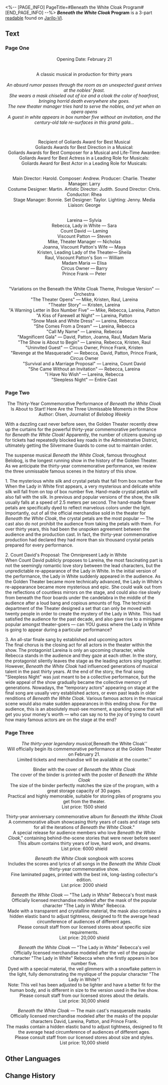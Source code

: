 <%-- [PAGE_INFO]
PageTitle=#Beneath the White Cloak Program#
[END_PAGE_INFO] --%>
{{Readable Infobox
|id           = 111
|partIds      = 190251;190252;190253
|title        = ''Beneath the White Cloak'' Program
|image        = Item Jarilo-VI Readable 2.png
|world        = Jarilo-VI
|parts        = 3
|author       = <!--to be added-->
|description  = A program booklet from the musical ''Beneath the White Cloak''. Free of charge upon purchasing a ticket.
|part1        = Page One
|source1      = {{cx|Source missing}}
|part2        = Page Two
|source2      = {{cx|Source missing}}
|part3        = Page Three
|source3      = {{cx|Source missing}}
|characters   = 
|factions     = 
}}
'''''Beneath the White Cloak'' Program''' is a 3-part [[readable]] found on [[Jarilo-VI]].
<!--
==Location==
{{Map Embed|<map name>|<marker id>}}
-->
==Text==
===Page One===
<div align="center">Opening Date: February 21<br />
{{Size|36|The Golden Theater}}<br />
''{{Size|18|22 West, Alisa Avenue, Administrative District}}''

A classic musical in production for thirty years<br />
{{Size|50|Beneath the White Cloak}}<br />
''An absurd rumor passes through the room as an unexpected guest arrives at the nobles' feast.''<br />
''She wears a mask chiseled out of ice and a cloak the color of hoarfrost, bringing horrid death everywhere she goes.''<br />
''The new theater manager tries hard to serve the nobles, and yet when an opera opens''<br />
''A guest in white appears in box number five without an invitation, and the century-old tale re-surfaces in this grand gala...''

{{Size|24|The longest running show in the history of the Golden Theater}}<br />
{{Size|24|A special thirty-year commemorative performance, with a brilliant never-before-seen cast.}}

Recipient of {{Size|32|37}} Goliards Award for Best Musical<br />
Goliards Awards for Best Direction in a Musical: {{Size|32|Harold}}<br />
Goliards Awards for Best Composer for a Musical and Life-Time Awardee: {{Size|32|Andrew}}<br />
Goliards Award for Best Actress in a Leading Role for Musicals: {{Size|32|Sylvia, Sara}}<br />
Goliards Award for Best Actor in a Leading Role for Musicals: {{Size|32|Laming, Steven}}<br />
{{Size|32|And more mysterious guest performances.}}<br />
{{Size|32|Presented by the Golden Theater Musical Department!}}

Main Director: Harold. Composer: Andrew. Producer: Charlie. Theater Manager: Larry<br />
Costume Designer: Martin. Artistic Director: Judith. Sound Director: Chris. Conductor: Rhea<br />
Stage Manager: Bonnie. Set Designer: Taylor. Lighting: Jenny. Media Liaison: George

{{Size|32|Cast}}<br />
Lareina &mdash; Sylvia<br />
Rebecca, Lady in White &mdash; Sara<br />
Count David &mdash; Laming<br />
Viscount Patton &mdash; Steven<br />
Mike, Theater Manager &mdash; Nicholas<br />
Joanna, Viscount Patton's Wife &mdash; Maya<br />
Kristen, Leading Lady of the Theater&mdash; Sheila<br />
Raul, Viscount Patton's Son &mdash; William<br />
Madam Maria &mdash; Elisa<br />
Circus Owner &mdash; Barry<br />
Prince Frank &mdash; Peter

{{Size|32|Program}}<br />
"Variations on the Beneath the White Cloak Theme, Prologue Version" &mdash; Orchestra<br />
"The Theater Opens" &mdash; Mike, Kristen, Raul, Lareina<br />
"Theater Story" &mdash; Kristen, Lareina<br />
"A Warning Letter in Box Number Five" &mdash; Mike, Rebecca, Lareina, Patton<br />
"A Kiss of Farewell at Night" &mdash; Lareina, Patton<br />
"Snow Mask and White Dress" &mdash; Lareina, Rebecca<br />
"She Comes From a Dream" &mdash; Lareina, Rebecca<br />
"Call My Name" &mdash; Lareina, Rebecca<br />
"Magnificent Gala" &mdash; David, Patton, Joanna, Raul, Madam Maria<br />
"The Show is About to Begin" &mdash; Lareina, Rebecca, Kristen, Raul<br />
"Uninvited Guest" &mdash; Circus Owner, Prince Frank, Kristen<br />
"Revenge at the Masquerade" &mdash; Rebecca, David, Patton, Prince Frank, Circus Owner<br />
"Survival and a Marriage Proposal" &mdash; Lareina, Count David<br />
"She Came Without an Invitation" &mdash; Rebecca, Lareina<br />
"I Have No Wish" &mdash; Lareina, Rebecca<br />
"Sleepless Night" &mdash; Entire Cast</div>

===Page Two===
<div align="center">The Thirty-Year Commemorative Performance of ''Beneath the White Cloak'' Is About to Start! Here Are the Three Unmissable Moments in the Show<br />
Author: Olsen, Journalist of ''Belobog Weekly''</div>

With a dazzling cast never before seen, the Golden Theater recently drew up the curtains for the powerful thirty-year commemorative performance for ''Beneath the White Cloak''! Apparently, the number of citizens queuing up for tickets had repeatedly blocked key roads in the Administrative District, ultimately getting the Silvermane Guards to come out to maintain order.

The suspense musical ''Beneath the White Cloak'', famous throughout Belobog, is the longest running show in the history of the Golden Theater. As we anticipate the thirty-year commemorative performance, we review the three unmissable famous scenes in the history of this show.

1. The mysterious white silk and crystal petals that fall from box number five<br />
When the Lady in White first appears, a very mysterious and delicate white silk will fall from on top of box number five. Hand-made crystal petals will also fall with the silk. In previous and popular versions of the show, the silk usually falls at a speed of 2.5 meters per second. The hand-made flower petals are specifically dyed to reflect marvelous colors under the light. Importantly, out of all the official merchandise sold in the theater for ''Beneath the White Cloak'', the crystal petals are the most popular &mdash; The cast also do not prohibit the audience from taking the petals with them. For over thirty years, this had been the unspoken agreement between the audience and the production cast. In fact, the thirty-year commemorative production had declared they had more than six thousand crystal petals prepared for every performance.

2. Count David's Proposal: The Omnipresent Lady in White<br />
When Count David publicly proposes to Lareina, the most fascinating part is not the seemingly romantic love story between the lead characters, but the unpredictable re-appearance of the Lady in White. In the initial version of the performance, the Lady in White suddenly appeared in the audience. As the Golden Theater became more technically advanced, the Lady in White's re-appearance became more mysterious and epic. She could walk out from the reflections of countless mirrors on the stage, and could also rise slowly from beneath the floor boards under the candelabra in the middle of the audience after a loud bang and copious amounts of fog. The technical department of the Theater designed a set that can only be moved with twenty people in order to create the mystery of the Lady in White. This had satisfied the audience for the past decade, and also gave rise to a minigame popular amongst theater-goers &mdash; can YOU guess where the Lady in White is going to appear during a particular performance?

3. An all-star finale sang by established and upcoming actors<br />
The final chorus is the closing act for all actors in the theater within the show. The protagonist Lareina is only an upcoming character, while Rebecca stands in the audience and they gaze at each other. In the story, the protagonist silently leaves the stage as the leading actors sing together. However, ''Beneath the White Cloak'' had influenced generations of musical talent in the past thirty years. At the end of the story, the final song "Sleepless Night" was just meant to be a collective performance, but the wide appeal of the show gradually became the collective memory of generations. Nowadays, the "temporary actors" appearing on stage at the final song are usually very established actors, or even past leads in older renditions of ''Beneath the White Cloak''. Various famous actors in the musical scene would also make sudden appearances in this ending show. For the audience, this is an absolutely must-see moment, a sparkling scene that will get you your money's worth &mdash; who can say no to the joy of trying to count how many famous actors are on the stage at the end?

===Page Three===
<div align="center">''The thirty-year legendary musical, ''Beneath the White Cloak''''<br />
''Will officially begin its commemorative performance at the Golden Theater on February 21.''<br />
''Limited tickets and merchandise will be available at the counter.''

Binder with the cover of ''Beneath the White Cloak''<br />
The cover of the binder is printed with the poster of ''Beneath the White Cloak''<br />
The size of the binder perfectly matches the size of the program, with a great storage capacity of 30 pages.<br />
Practical and highly memorable, suitable for storing piles of programs you get from the theater.<br />
List price: 1500 shield

Thirty-year anniversary commemorative album for ''Beneath the White Cloak''<br />
A commemorative album showcasing thirty years of casts and stage sets for all the iterations of ''Beneath the White Cloak''."<br />
A special release for audience members who love ''Beneath the White Cloak''," containing behind-the-scene stories that were never before seen!<br />
This album contains thirty years of love, hard work, and dreams.<br />
List price: 6000 shield

''Beneath the White Cloak'' songbook with scores<br />
Includes the scores and lyrics of all songs in the ''Beneath the White Cloak'' thirty-year commemorative show.<br />
Fine laminated pages, printed with the best ink, long-lasting collector's edition.<br />
List price: 2000 shield

''Beneath the White Cloak'' &mdash; "The Lady in White" Rebecca's frost mask<br />
Officially licensed merchandise modeled after the mask of the popular character "The Lady in White" Rebecca.<br />
Made with a transparent and crystalline material, the mask also contains a hidden elastic band to adjust tightness, designed to fit the average head circumference of audiences of different ages.<br />
Please consult staff from our licensed stores about specific size requirements.<br />
List price: 20,000 shield

''Beneath the White Cloak'' &mdash; "The Lady in White" Rebecca's veil<br />
Officially licensed merchandise modeled after the veil of the popular character "The Lady in White" Rebecca when she firstly appears in box number five.<br />
Dyed with a special material, the veil glimmers with a snowflake pattern in the light, fully demonstrating the mystique of the popular character "The Lady in White"!<br />
Note: This veil has been adjusted to be lighter and have a better fit for the human body, and is different in size to the version used in the live show. Please consult staff from our licensed stores about the details.<br />
List price: 30,000 shield

''Beneath the White Cloak'' &mdash; The main cast's masquerade masks<br />
Officially licensed merchandise modeled after the masks of the popular characters David, Lareina, Patton, and Prince Frank.<br />
The masks contain a hidden elastic band to adjust tightness, designed to fit the average head circumference of audiences of different ages.<br />
Please consult staff from our licensed stores about size and styles.<br />
List price: 10,000 shield</div>

<!--
==Trivia==
* 
-->
==Other Languages==
{{Other Languages
|en   = ''Beneath the White Cloak'' Program
|zhs  = 《白衣之后》场刊
|zht  = 《白衣之后》場刊
|ja   = 『白衣の後』のパンフレット
|ko   = ≪흰옷의 배후≫ 팸플릿
|es   = Programa de «Bajo la capa blanca»
|fr   = Programme de ''Sous le manteau blanc''
|ru   = Программка «Под белой накидкой»
|th   = โบรชัวร์ "เบื้องหลังชุดขาว"
|vi   = Tờ Gấp Phía Sau Áo Trắng
|de   = Programmheft für „Unter dem weißen Mantel“
|id   = Buklet "Di Balik Gaun Putih"
|pt   = Programa de "Sob o Manto Branco"
}}

==Change History==
{{Change History|1.0}}